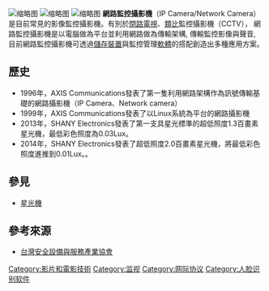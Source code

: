 {{refimprove|time=2012-05-24T10:16:17+00:00}}
[[File:BESTBABYCAMMONITOR.jpg|缩略图]]
[[File:Starvediaic202ww.png|缩略图]]
[[File:POLICAM1.jpg|缩略图]]
'''網路監控攝影機'''（IP Camera/Network Camera）是目前常見的影像監控攝影機。有別於[[閉路電視|閉路電視]]、[[類比|類比]]監控攝影機（CCTV）， 網路監控攝影機是以電腦做為平台並利用網路做為傳輸架構, 傳輸監控影像與聲音, 目前網路監控攝影機可透過[[儲存裝置|儲存裝置]]與監控管理[[軟體|軟體]]的搭配創造出多種應用方案。

== 歷史 ==
*1996年，AXIS Communications發表了第一隻利用網路架構作為訊號傳輸基礎的網路攝影機（IP Camera、Network camera）
*1999年，AXIS Communications發表了以Linux系統為平台的網路攝影機
*2013年，SHANY Electronics發表了第一支具星光標準的超低照度1.3百畫素星光機，最低彩色照度為0.03Lux。
*2014年，SHANY Electronics發表了超低照度2.0百畫素星光機，將最低彩色照度進推到0.01Lux。。

== 參見 ==
*[[星光機|星光機]]


== 參考來源 ==
* [http://www.tssia.org.tw/news/ 台灣安全設備與服務產業協會] {{Wayback|url=http://www.tssia.org.tw/news/ |date=20200804172310 }}

[[Category:影片和電影技術|Category:影片和電影技術]]
[[Category:监视|Category:监视]]
[[Category:网际协议|Category:网际协议]]
[[Category:人脸识别软件|Category:人脸识别软件]]